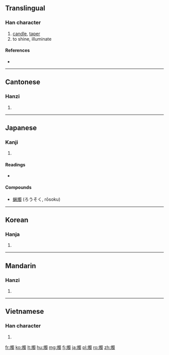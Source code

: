 {{also|烛}}
==Translingual==

===Han character===
{{Han char|rn=86|rad=火|as=13|sn=17|four=9682<sub>7</sub>|canj=火田中戈 (FWLI)}}

# [[candle]], [[taper]]
# to shine, illuminate

====References====
* {{Han ref|kx=0685.110|dkj=19480|dj=1098.030|hdz=32241.020|uh=71ED|ud=29165|bh=C0EB|bd=49387}}

----

==Cantonese==

===Hanzi===
{{yue-hanzi|jyut=|y=juk1|sim=烛}}

# {{defn|lang=yue|sort=火13}}

----

==Japanese==

===Kanji===
{{ja-kanji|grade=|rs=火13}}

# {{defn|lang=ja|sort=火13}}

====Readings====
* {{ja-readings|on=[[しょく]] (shoku), [[そく]] (soku)|kun=[[ともしび]] (tomoshibi)}}

====Compounds====
* [[蝋燭]] (ろうそく, rōsoku)

----

==Korean==

===Hanja===
{{ko-hanja|hangeul=촉|eumhun=|rv=chok|mr=ch'ok|y=chok}}

# {{defn|lang=ko|sort=火13}}

----

==Mandarin==

===Hanzi===
{{cmn-hanzi|sim=烛|pin=[[zhú]] ([[zhu2]])|wg=chu<sup>2</sup>}}

# {{defn|lang=cmn|sort=火13}}

----

==Vietnamese==

===Han character===
{{vi-hantu|[[chúc]], [[đuốc]]|rs=火13}}

# {{defn|lang=vi|sort=火13}}

[[fr:燭]]
[[ko:燭]]
[[lt:燭]]
[[hu:燭]]
[[mg:燭]]
[[fj:燭]]
[[ja:燭]]
[[pl:燭]]
[[ro:燭]]
[[zh:燭]]